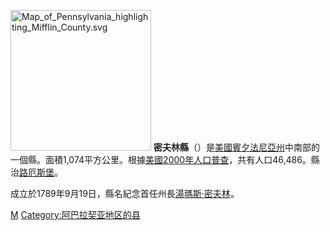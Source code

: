 [[File:Map_of_Pennsylvania_highlighting_Mifflin_County.svg|225px]]
'''密夫林縣'''（{{lang-en|Mifflin County}}）是[[美國|美國]][[賓夕法尼亞州|賓夕法尼亞州]]中南部的一個縣。面積1,074平方公里。根據[[美國2000年人口普查|美國2000年人口普查]]，共有人口46,486。縣治[[路厄斯堡_(賓夕法尼亞州)|路厄斯堡]]。

成立於1789年9月19日，縣名紀念首任州長[[湯瑪斯·密夫林|湯瑪斯·密夫林]]。
{{Pennsylvania-stub}}
{{Pennsylvania}}

[[Category:賓夕法尼亞州行政區劃|M]]
[[Category:阿巴拉契亚地区的县|Category:阿巴拉契亚地区的县]]